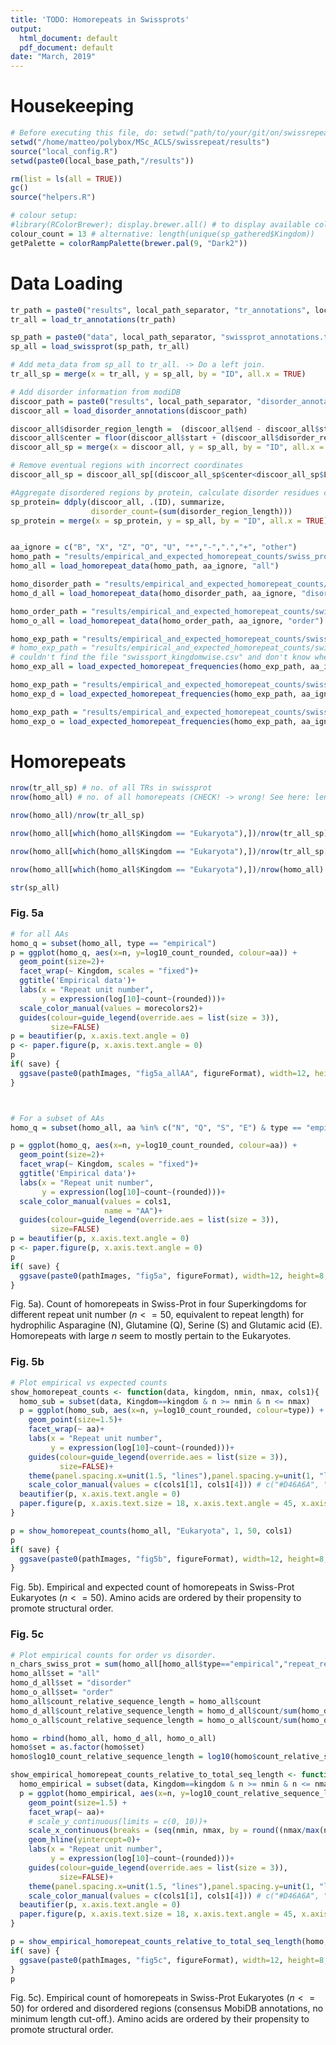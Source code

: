 ```yaml
---
title: 'TODO: Homorepeats in Swissprots'
output:
  html_document: default
  pdf_document: default
date: "March, 2019"
---
```


# Housekeeping
```r
# Before executing this file, do: setwd("path/to/your/git/on/swissrepeat/results")
setwd("/home/matteo/polybox/MSc_ACLS/swissrepeat/results")
source("local_config.R")
setwd(paste0(local_base_path,"/results"))

rm(list = ls(all = TRUE))
gc()
source("helpers.R")

# colour setup:
#library(RColorBrewer); display.brewer.all() # to display available colour palettes
colour_count = 13 # alternative: length(unique(sp_gathered$Kingdom))
getPalette = colorRampPalette(brewer.pal(9, "Dark2"))
```

# Data Loading 
```r
tr_path = paste0("results", local_path_separator, "tr_annotations", local_path_separator, "tr_annotations.csv")
tr_all = load_tr_annotations(tr_path)

sp_path = paste0("data", local_path_separator, "swissprot_annotations.tsv")
sp_all = load_swissprot(sp_path, tr_all)

# Add meta_data from sp_all to tr_all. -> Do a left join.
tr_all_sp = merge(x = tr_all, y = sp_all, by = "ID", all.x = TRUE)

# Add disorder information from modiDB
discoor_path = paste0("results", local_path_separator, "disorder_annotations", local_path_separator, "mobidb_coordinates.csv")
discoor_all = load_disorder_annotations(discoor_path)

discoor_all$disorder_region_length =  (discoor_all$end - discoor_all$start) + 1
discoor_all$center = floor(discoor_all$start + (discoor_all$disorder_region_length/2))
discoor_all_sp = merge(x = discoor_all, y = sp_all, by = "ID", all.x = TRUE)

# Remove eventual regions with incorrect coordinates
discoor_all_sp = discoor_all_sp[(discoor_all_sp$center<discoor_all_sp$Length),]

#Aggregate disordered regions by protein, calculate disorder residues count in a protein
sp_protein= ddply(discoor_all, .(ID), summarize,
                  disorder_count=(sum(disorder_region_length)))
sp_protein = merge(x = sp_protein, y = sp_all, by = "ID", all.x = TRUE)


aa_ignore = c("B", "X", "Z", "O", "U", "*","-",".","+", "other")
homo_path = "results/empirical_and_expected_homorepeat_counts/swiss_prot_homorepeat_frequencies/empirical_and_expected/swissprot.csv"
homo_all = load_homorepeat_data(homo_path, aa_ignore, "all")

homo_disorder_path = "results/empirical_and_expected_homorepeat_counts/swiss_prot_homorepeat_frequencies/empirical_and_expected/mobidb_consensus.csv"
homo_d_all = load_homorepeat_data(homo_disorder_path, aa_ignore, "disorder")

homo_order_path = "results/empirical_and_expected_homorepeat_counts/swiss_prot_homorepeat_frequencies/empirical_and_expected/mobidb_consensus_inverse.csv"
homo_o_all = load_homorepeat_data(homo_order_path, aa_ignore, "order")

homo_exp_path = "results/empirical_and_expected_homorepeat_counts/swiss_prot_homorepeat_frequencies/expected_on_unbound_sequence/swissprot.csv"
# homo_exp_path = "results/empirical_and_expected_homorepeat_counts/swiss_prot_homorepeat_frequencies/expected_on_unbound_sequence/swissprot_kingdomwise.csv"
# couldn't find the file "swissport_kingdomwise.csv" and don't know where it's generated... however swissprot exists in this directory and seems to work.
homo_exp_all = load_expected_homorepeat_frequencies(homo_exp_path, aa_ignore, "all")

homo_exp_path = "results/empirical_and_expected_homorepeat_counts/swiss_prot_homorepeat_frequencies/expected_on_unbound_sequence/mobidb_consensus.csv"
homo_exp_d = load_expected_homorepeat_frequencies(homo_exp_path, aa_ignore, "disorder")

homo_exp_path = "results/empirical_and_expected_homorepeat_counts/swiss_prot_homorepeat_frequencies/expected_on_unbound_sequence/mobidb_consensus_inverse.csv"
homo_exp_o = load_expected_homorepeat_frequencies(homo_exp_path, aa_ignore, "order")
```
# Homorepeats
```r
nrow(tr_all_sp) # no. of all TRs in swissprot
nrow(homo_all) # no. of all homorepeats (CHECK! -> wrong! See here: length(unique(tr_all_sp$ID[which(tr_all_sp$has_homo_tr == TRUE) ])) )

nrow(homo_all)/nrow(tr_all_sp)

nrow(homo_all[which(homo_all$Kingdom == "Eukaryota"),])/nrow(tr_all_sp)

nrow(homo_all[which(homo_all$Kingdom == "Eukaryota"),])/nrow(tr_all_sp[which(tr_all_sp$Superkingdom == "Eukaryota"),])

nrow(homo_all[which(homo_all$Kingdom == "Eukaryota"),])/nrow(homo_all)

str(sp_all)
```


### Fig. 5a
```r
# for all AAs
homo_q = subset(homo_all, type == "empirical")
p = ggplot(homo_q, aes(x=n, y=log10_count_rounded, colour=aa)) +
  geom_point(size=2)+
  facet_wrap(~ Kingdom, scales = "fixed")+
  ggtitle('Empirical data')+
  labs(x = "Repeat unit number",
       y = expression(log[10]~count~(rounded)))+
  scale_color_manual(values = morecolors2)+
  guides(colour=guide_legend(override.aes = list(size = 3)),
         size=FALSE)
p = beautifier(p, x.axis.text.angle = 0)
p <- paper.figure(p, x.axis.text.angle = 0)
p
if( save) {
  ggsave(paste0(pathImages, "fig5a_allAA", figureFormat), width=12, height=8, dpi = 300)
}



# For a subset of AAs
homo_q = subset(homo_all, aa %in% c("N", "Q", "S", "E") & type == "empirical")

p = ggplot(homo_q, aes(x=n, y=log10_count_rounded, colour=aa)) +
  geom_point(size=2)+
  facet_wrap(~ Kingdom, scales = "fixed")+
  ggtitle('Empirical data')+
  labs(x = "Repeat unit number",
       y = expression(log[10]~count~(rounded)))+
  scale_color_manual(values = cols1,
                     name = "AA")+
  guides(colour=guide_legend(override.aes = list(size = 3)),
         size=FALSE)
p = beautifier(p, x.axis.text.angle = 0)
p <- paper.figure(p, x.axis.text.angle = 0)
p
if( save) {
  ggsave(paste0(pathImages, "fig5a", figureFormat), width=12, height=8, dpi = 300)
}
```
Fig. 5a). Count of homorepeats in Swiss-Prot in four Superkingdoms for different repeat unit number ($n <= 50$, equivalent to repeat length) for hydrophilic Asparagine (N), Glutamine (Q), Serine (S) and Glutamic acid (E). Homorepeats with large $n$ seem to mostly pertain to the Eukaryotes. 

### Fig. 5b
```r
# Plot empirical vs expected counts
show_homorepeat_counts <- function(data, kingdom, nmin, nmax, cols1){
  homo_sub = subset(data, Kingdom==kingdom & n >= nmin & n <= nmax)
  p = ggplot(homo_sub, aes(x=n, y=log10_count_rounded, colour=type)) + 
    geom_point(size=1.5)+
    facet_wrap(~ aa)+
    labs(x = "Repeat unit number",
         y = expression(log[10]~count~(rounded)))+
    guides(colour=guide_legend(override.aes = list(size = 3)), 
           size=FALSE)+
    theme(panel.spacing.x=unit(1.5, "lines"),panel.spacing.y=unit(1, "lines"))+
    scale_color_manual(values = c(cols1[1], cols1[4])) # c("#D46A6A", "#D49A6A", "#407F7F", "#55AA55")
  beautifier(p, x.axis.text.angle = 0)
  paper.figure(p, x.axis.text.size = 18, x.axis.text.angle = 45, x.axis.text.hjust = 1)
}

p = show_homorepeat_counts(homo_all, "Eukaryota", 1, 50, cols1)
p
if( save) {
  ggsave(paste0(pathImages, "fig5b", figureFormat), width=12, height=8, dpi = 300)
}

```
Fig. 5b). Empirical and expected count of homorepeats in Swiss-Prot Eukaryotes ($n <= 50$). Amino acids are ordered by their propensity to promote structural order.


### Fig. 5c
```r
# Plot empirical counts for order vs disorder.
n_chars_swiss_prot = sum(homo_all[homo_all$type=="empirical","repeat_region_length"])
homo_all$set = "all"
homo_d_all$set = "disorder"
homo_o_all$set= "order"
homo_all$count_relative_sequence_length = homo_all$count
homo_d_all$count_relative_sequence_length = homo_d_all$count/sum(homo_d_all[homo_d_all$type=="empirical","repeat_region_length"]) * n_chars_swiss_prot
homo_o_all$count_relative_sequence_length = homo_o_all$count/sum(homo_o_all[homo_o_all$type=="empirical","repeat_region_length"]) * n_chars_swiss_prot

homo = rbind(homo_all, homo_d_all, homo_o_all)
homo$set = as.factor(homo$set)
homo$log10_count_relative_sequence_length = log10(homo$count_relative_sequence_length)

show_empirical_homorepeat_counts_relative_to_total_seq_length <- function(data, kingdom, nmin, nmax, cols1){
  homo_empirical = subset(data, Kingdom==kingdom & n >= nmin & n <= nmax & set != "all" & type == "empirical")
  p = ggplot(homo_empirical, aes(x=n, y=log10_count_relative_sequence_length, colour=set)) + 
    geom_point(size=1.5) +
    facet_wrap(~ aa)+
    # scale_y_continuous(limits = c(0, 10))+
    scale_x_continuous(breaks = (seq(nmin, nmax, by = round((nmax/max(nmin,1))/5))))+
    geom_hline(yintercept=0)+
    labs(x = "Repeat unit number",
         y = expression(log[10]~count~(rounded)))+
    guides(colour=guide_legend(override.aes = list(size = 3)), 
           size=FALSE)+
    theme(panel.spacing.x=unit(1.5, "lines"),panel.spacing.y=unit(1, "lines"))+
    scale_color_manual(values = c(cols1[1], cols1[4])) # c("#D46A6A", "#D49A6A", "#407F7F", "#55AA55")
  beautifier(p, x.axis.text.angle = 0)
  paper.figure(p, x.axis.text.size = 18, x.axis.text.angle = 45, x.axis.text.hjust = 1)
}

p = show_empirical_homorepeat_counts_relative_to_total_seq_length(homo, "Eukaryota", 0, 50, cols1)
if( save) {
  ggsave(paste0(pathImages, "fig5c", figureFormat), width=12, height=8, dpi = 300)
}
p
```
Fig. 5c). Empirical count of homorepeats in Swiss-Prot Eukaryotes ($n <= 50$) for ordered and disordered regions (consensus MobiDB annotations, no minimum length cut-off.). Amino acids are ordered by their propensity to promote structural order.

